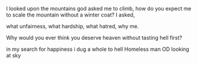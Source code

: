 I looked upon the mountains god asked me to climb,
how do you expect me to scale the mountain without a winter coat? I asked, 

what unfairness, what hardship, what hatred,
why me. 

Why would you ever think you deserve heaven without tasting hell first?

in my search for happiness i dug a whole to hell
Homeless man OD looking at sky